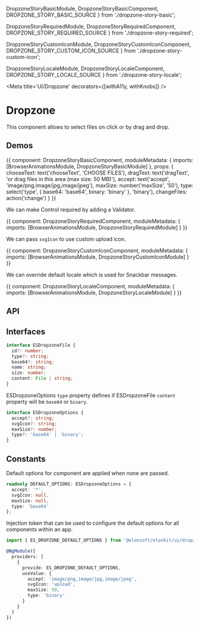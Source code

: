 



  DropzoneStoryBasicModule,
  DropzoneStoryBasicComponent,
  DROPZONE_STORY_BASIC_SOURCE
} from './dropzone-story-basic';

  DropzoneStoryRequiredModule,
  DropzoneStoryRequiredComponent,
  DROPZONE_STORY_REQUIRED_SOURCE
} from './dropzone-story-required';

  DropzoneStoryCustomIconModule,
  DropzoneStoryCustomIconComponent,
  DROPZONE_STORY_CUSTOM_ICON_SOURCE
} from './dropzone-story-custom-icon';

  DropzoneStoryLocaleModule,
  DropzoneStoryLocaleComponent,
  DROPZONE_STORY_LOCALE_SOURCE
} from './dropzone-story-locale';

<Meta title='UI/Dropzone' decorators={[withA11y, withKnobs]} />

# Dropzone

This component allows to select files on click or by drag and drop.

## Demos

<Preview source={DROPZONE_STORY_BASIC_SOURCE}>
  <Story name='Basic' height='150px'>
    {{
      component: DropzoneStoryBasicComponent,
      moduleMetadata: {
        imports: [BrowserAnimationsModule, DropzoneStoryBasicModule]
      },
      props: {
        chooseText: text('chooseText', 'CHOOSE FILES'),
        dragText: text('dragText', 'or drag files in this area (max size: 50 MB)'),
        accept: text('accept', 'image/png,image/jpg,image/jpeg'),
        maxSize: number('maxSize', '50'),
        type: select('type', { base64: 'base64', binary: 'binary' }, 'binary'),
        changeFiles: action('change')
      }
    }}
  </Story>
</Preview>

We can make Control required by adding a Validator.

<Preview source={DROPZONE_STORY_REQUIRED_SOURCE}>
  <Story name='Required' height='200px'>
    {{
      component: DropzoneStoryRequiredComponent,
      moduleMetadata: {
        imports: [BrowserAnimationsModule, DropzoneStoryRequiredModule]
      }
    }}
  </Story>
</Preview>

We can pass `svgIcon` to use custom upload icon.

<Preview source={DROPZONE_STORY_CUSTOM_ICON_SOURCE}>
  <Story name='Custom Icon' height='200px'>
    {{
      component: DropzoneStoryCustomIconComponent,
      moduleMetadata: {
        imports: [BrowserAnimationsModule, DropzoneStoryCustomIconModule]
      }
    }}
  </Story>
</Preview>

We can override default locale which is used for Snackbar messages.

<Preview source={DROPZONE_STORY_LOCALE_SOURCE}>
  <Story name='Locale' height='200px'>
    {{
      component: DropzoneStoryLocaleComponent,
      moduleMetadata: {
        imports: [BrowserAnimationsModule, DropzoneStoryLocaleModule]
      }
    }}
  </Story>
</Preview>

## API

<Props of={ESDropzoneComponent} />

## Interfaces

```ts
interface ESDropzoneFile {
  id?: number;
  type?: string;
  base64?: string;
  name: string;
  size: number;
  content: File | string;
}
```

ESDropzoneOptions `type` property defines if ESDropzoneFile `content` property will be `base64` or `binary`.

```ts
interface ESDropzoneOptions {
  accept?: string;
  svgIcon?: string;
  maxSize?: number;
  type?: 'base64' | 'binary';
}
```

## Constants

Default options for component are applied when none are passed.

```ts
readonly DEFAULT_OPTIONS: ESDropzoneOptions = {
  accept: '*',
  svgIcon: null,
  maxSize: null,
  type: 'base64'
};
```

Injection token that can be used to configure the default options for all components within an app.

```ts
import { ES_DROPZONE_DEFAULT_OPTIONS } from '@elonsoft/elonkit/ui/dropzone';

@NgModule({
  providers: [
    {
      provide: ES_DROPZONE_DEFAULT_OPTIONS,
      useValue: {
        accept: 'image/png,image/jpg,image/jpeg',
        svgIcon: 'upload',
        maxSize: 50,
        type: 'binary'
      }
    }
  ]
})
```
